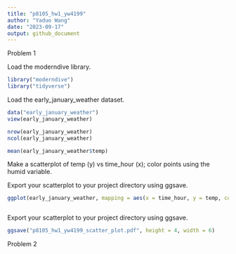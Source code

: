 ```yaml
---
title: "p8105_hw1_yw4199"
author: "Yaduo Wang"
date: "2023-09-17"
output: github_document
---
```


Problem 1

Load the moderndive library. 
```r
library("moderndive")
library("tidyverse")
```

Load the early_january_weather dataset.
```r
data("early_january_weather")
view(early_january_weather)
```

```r
nrow(early_january_weather)
ncol(early_january_weather)
```

```r
mean(early_january_weather$temp)
```

Make a scatterplot of temp (y) vs time_hour (x); color points using the humid variable.

Export your scatterplot to your project directory using ggsave.
```r
ggplot(early_january_weather, mapping = aes(x = time_hour, y = temp, color = humid)) + geom_point()



```
Export your scatterplot to your project directory using ggsave.
```r
ggsave("p8105_hw1_yw4199_scatter_plot.pdf", height = 4, width = 6)
```

Problem 2
```r

```

